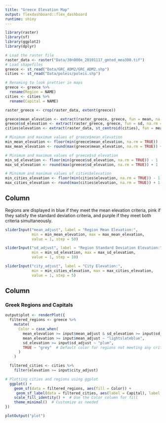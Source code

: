 ```yaml
---
title: "Greece Elevation Map"
output: flexdashboard::flex_dashboard
runtime: shiny
---
```


```r
library(raster)
library(sf)
library(ggplot2)
library(dplyr)
```

```r
# Load the raster file
raster_data <- raster("Data/30n000e_20101117_gmted_mea300.tif")
# Load shapefiles
greece <- st_read("Data/GRC_ADM2/GRC_ADM2.shp")
cities <- st_read("Data/poleis/poleis.shp")

# Renaming to look prettier in maps
greece <- greece %>%
  rename(Region = NAME)
cities <- cities %>%
  rename(Capital = NAME)
```

```r
raster_greece <- crop(raster_data, extent(greece))

greece$mean_elevation <- extract(raster_greece, greece, fun = mean, na.rm = TRUE)
greece$sd_elevation <- extract(raster_greece, greece, fun = sd, na.rm = TRUE)
cities$elevation <- extract(raster_data, st_centroid(cities), fun = mean, na.rm = TRUE)

# Minimum and maximum values of greece$mean_elevation
min_mean_elevation <- floor(min(greece$mean_elevation, na.rm = TRUE)) - 1
max_mean_elevation <- round(max(greece$mean_elevation, na.rm = TRUE)) + 1

# Minimum and maximum values of greece$sd_elevation
min_sd_elevation <- floor(min(greece$sd_elevation, na.rm = TRUE)) - 1
max_sd_elevation <- round(max(greece$sd_elevation, na.rm = TRUE)) + 1

# Minimum and maximum values of cities$elevation
min_cities_elevation <- floor(min(cities$elevation, na.rm = TRUE)) - 1
max_cities_elevation <- round(max(cities$elevation, na.rm = TRUE)) + 1

```

Column {.sidebar}
-----------------------------------------------------------------------

Regions are displayed in blue if they meet the mean elevation criteria, pink if they satisfy the standard deviation criteria, and purple if they meet both criteria simultaneously.

```r
sliderInput("mean_adjust", label = "Region Mean Elevation:",
            min = min_mean_elevation, max = max_mean_elevation,
            value = 1, step = 50)

sliderInput("sd_adjust", label = "Region Standard Deviation Elevation:",
            min = min_sd_elevation, max = max_sd_elevation,
            value = 1, step = 10)

sliderInput("city_adjust", label = "City Elevation:",
            min = min_cities_elevation, max = max_cities_elevation,
            value = 1, step = 5)
```

Column
-----------------------------------------------------------------------

### Greek Regions and Capitals

```r
output$plot <- renderPlot({
  filtered_regions <- greece %>%
    mutate(
      Color = case_when(
        mean_elevation >= input$mean_adjust & sd_elevation >= input$sd_adjust ~ "mediumorchid",
        mean_elevation >= input$mean_adjust ~ "lightslateblue",
        sd_elevation >= input$sd_adjust ~ "plum",
        TRUE ~ "grey"  # Default color for regions not meeting any criteria
      )
    )

  filtered_cities <- cities %>%
    filter(elevation >= input$city_adjust)

# Plotting cities and regions using ggplot
  ggplot() +
    geom_sf(data = filtered_regions, aes(fill = Color)) +
     geom_sf_label(data = filtered_cities, aes(label = Capital), label.padding = unit(0.2, "lines")) +
    scale_fill_identity() +  # Use the Color column for fill
    theme_minimal()  # Customize as needed
})

plotOutput("plot")

```
